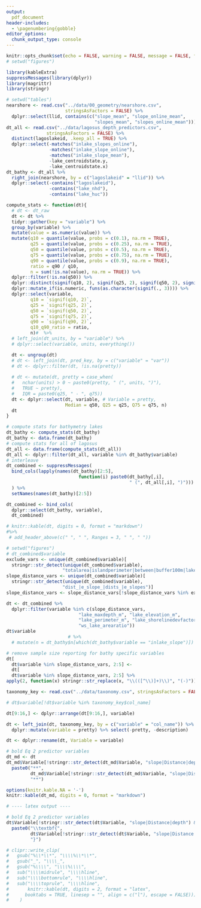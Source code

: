```yaml
---
output:
  pdf_document
header-includes: 
  - \pagenumbering{gobble}
editor_options: 
  chunk_output_type: console
---
```


```r
knitr::opts_chunk$set(echo = FALSE, warning = FALSE, message = FALSE, fig.path = "../figures/", fig.width = 5, fig.height = 6)
# setwd("figures")
```

```r
library(kableExtra)
suppressMessages(library(dplyr))
library(magrittr)
library(stringr)

# setwd("tables")
nearshore <- read.csv("../data/00_geometry/nearshore.csv", 
                      stringsAsFactors = FALSE) %>%
  dplyr::select(llid, contains(c("slope_mean", "slope_online_mean", 
                                 "slopes_mean", "slopes_online_mean")))
dt_all <- read.csv("../data/lagosus_depth_predictors.csv", 
               stringsAsFactors = FALSE) %>%
  distinct(lagoslakeid, .keep_all = TRUE) %>%
  dplyr::select(-matches("inlake_slopes_online"), 
                -matches("inlake_slope_online"), 
                -matches("inlake_slope_mean"),
                -lake_centroidstate.y, 
                -lake_centroidstate.x)
dt_bathy <- dt_all %>%
  right_join(nearshore, by = c("lagoslakeid" = "llid")) %>%
  dplyr::select(-contains("lagoslakeid"), 
                -contains("lake_nhd"), 
                -contains("lake_huc"))

compute_stats <- function(dt){
  # dt <- dt_raw
  dt <- dt %>%
  tidyr::gather(key = "variable") %>%
  group_by(variable) %>%
  mutate(value = as.numeric(value)) %>%
  mutate(q10 = quantile(value, probs = c(0.1), na.rm = TRUE),
         q25 = quantile(value, probs = c(0.25), na.rm = TRUE),
         q50 = quantile(value, probs = c(0.5), na.rm = TRUE),
         q75 = quantile(value, probs = c(0.75), na.rm = TRUE),
         q90 = quantile(value, probs = c(0.9), na.rm = TRUE), 
         ratio = q90 / q10, 
         n = sum(!is.na(value), na.rm = TRUE)) %>%
  dplyr::filter(!is.na(q50)) %>%
  dplyr::distinct(signif(q10, 2), signif(q25, 2), signif(q50, 2), signif(q75, 2), signif(q90, 2), ratio, n) %>%
  dplyr::mutate_if(is.numeric, funs(as.character(signif(., 3)))) %>%
  dplyr::select(variable, 
         q10 = `signif(q10, 2)`,
         q25 = `signif(q25, 2)`,
         q50 = `signif(q50, 2)`,
         q75 = `signif(q75, 2)`,
         q90 = `signif(q90, 2)`,
         q10_q90_ratio = ratio,
         n)#  %>%
  # left_join(dt_units, by = "variable") %>%
  # dplyr::select(variable, units, everything())

  dt <- ungroup(dt)
  # dt <- left_join(dt, pred_key, by = c("variable" = "var"))
  # dt <- dplyr::filter(dt, !is.na(pretty))
  
  # dt <- mutate(dt, pretty = case_when(
  #   nchar(units) > 0 ~ paste0(pretty, " (", units, ")"),
  #   TRUE ~ pretty), 
  #   IQR = paste0(q25, " - ", q75))
  dt <- dplyr::select(dt, variable, # Variable = pretty,
                      Median = q50, Q25 = q25, Q75 = q75, n)
  dt
}

# compute stats for bathymetry lakes
dt_bathy <- compute_stats(dt_bathy)
dt_bathy <- data.frame(dt_bathy)
# compute stats for all of lagosus
dt_all <- data.frame(compute_stats(dt_all))
dt_all <- dplyr::filter(dt_all, variable %in% dt_bathy$variable) 
# interleave
dt_combined <- suppressMessages(
  bind_cols(lapply(names(dt_bathy)[2:5], 
                           function(i) paste0(dt_bathy[,i], 
                                              " (", dt_all[,i], ")")))
  ) %>%
  setNames(names(dt_bathy)[2:5])

dt_combined <- bind_cols(
  dplyr::select(dt_bathy, variable), 
  dt_combined)

# knitr::kable(dt, digits = 0, format = "markdown") 
#%>%
 # add_header_above(c(" ", " ", Ranges = 3, " ", " "))
```

```r
# setwd("figures")
# dt_combined$variable
exclude_vars <- unique(dt_combined$variable)[
  stringr::str_detect(unique(dt_combined$variable), 
                     "totalarea|islandperimeter|between|buffer100m|lake_meandepth_m|countyfips|upstream|length_m|width_m|orientation_deg|nws_")]
slope_distance_vars <- unique(dt_combined$variable)[
  stringr::str_detect(unique(dt_combined$variable), 
                     "dist_|e_slope_|dists_|e_slopes")]
slope_distance_vars <- slope_distance_vars[!slope_distance_vars %in% exclude_vars]

dt <- dt_combined %>%
  dplyr::filter(variable %in% c(slope_distance_vars, 
                           "lake_maxdepth_m", "lake_elevation_m",
                           "lake_perimeter_m", "lake_shorelinedevfactor",
                           "ws_lake_arearatio"))
dt$variable
                       # %>%
  # mutate(n = dt_bathy$n[which(dt_bathy$variable == "inlake_slope")])

# remove sample size reporting for bathy specific variables
dt[
  dt$variable %in% slope_distance_vars, 2:5] <- 
  dt[
  dt$variable %in% slope_distance_vars, 2:5] %>%
apply(2, function(x) stringr::str_replace(x, "\\(([^\\)]+)\\)", "(-)"))

taxonomy_key <- read.csv("../data/taxonomy.csv", stringsAsFactors = FALSE)

# dt$variable[!dt$variable %in% taxonomy_key$col_name]

dt[9:16,] <- dplyr::arrange(dt[9:16,], variable)

dt <- left_join(dt, taxonomy_key, by = c("variable" = "col_name")) %>%
  dplyr::mutate(variable = pretty) %>% select(-pretty, -description)

dt <- dplyr::rename(dt, Variable = variable)

# bold Eq 2 predictor variables
dt_md <- dt
dt_md$Variable[!stringr::str_detect(dt_md$Variable, "slope|Distance|depth") & !is.na(dt_md$Variable)] <- 
  paste0("**", 
         dt_md$Variable[!stringr::str_detect(dt_md$Variable, "slope|Distance|depth") & !is.na(dt_md$Variable)],
         "**") 

options(knitr.kable.NA = '-')
knitr::kable(dt_md, digits = 0, format = "markdown")

# ---- latex output ----

# bold Eq 2 predictor variables
dt$Variable[!stringr::str_detect(dt$Variable, "slope|Distance|depth") & !is.na(dt_md$Variable)] <- 
  paste0("\\textbf{", 
         dt$Variable[!stringr::str_detect(dt$Variable, "slope|Distance|depth") & !is.na(dt_md$Variable)],
         "}")

# clipr::write_clip(
#   gsub("%\\*\\*", "\\\\%\\*\\*",
#   gsub("_", "\\\\_",
#   gsub("%\\\\", "\\\\%\\\\",
#   sub("\\\\midrule", "\\\\hline",
#   sub("\\\\bottomrule", "\\\\hline",
#   sub("\\\\toprule", "\\\\hline",
#       knitr::kable(dt, digits = 2, format = "latex",
#      booktabs = TRUE, linesep = "", align = c("l"), escape = FALSE)))))))
#    )
```
